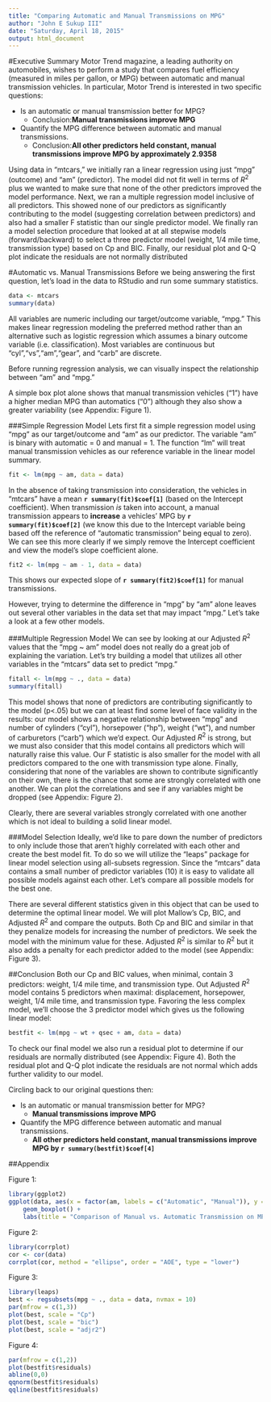 ```yaml
---
title: "Comparing Automatic and Manual Transmissions on MPG"
author: "John E Sukup III"
date: "Saturday, April 18, 2015"
output: html_document
---
```


#Executive Summary
Motor Trend magazine, a leading authority on automobiles, wishes to perform a study that compares fuel efficiency (measured in miles per gallon, or MPG) between automatic and manual transmission vehicles. In particular, Motor Trend is interested in two specific questions:

* Is an automatic or manual transmission better for MPG?
    + Conclusion:**Manual transmissions improve MPG**
* Quantify the MPG difference between automatic and manual transmissions.
    + Conclusion:**All other predictors held constant, manual transmissions improve MPG by approximately 2.9358**

Using data in "mtcars," we initially ran a linear regression using just "mpg" (outcome) and "am" (predictor). The model did not fit well in terms of $R^2$ plus we wanted to make sure that none of the other predictors improved the model performance. Next, we ran a multiple regression model inclusive of all predictors. This showed none of our predictors as significantly contributing to the model (suggesting correlation between predictors) and also had a smaller F statistic than our single predictor model. We finally ran a model selection procedure that looked at at all stepwise models (forward/backward) to select a three predictor model (weight, 1/4 mile time, transmission type) based on Cp and BIC. Finally, our residual plot and Q-Q plot indicate the residuals are not normally distributed

#Automatic vs. Manual Transmissions
Before we being answering the first question, let's load in the data to RStudio and run some summary statistics.

```r
data <- mtcars
summary(data)
```

All variables are numeric including our target/outcome variable, "mpg." This makes linear regression modeling the preferred method rather than an alternative such as logistic regression which assumes a binary outcome variable (i.e. classification). Most variables are continuous but "cyl","vs","am","gear", and "carb" are discrete.

Before running regression analysis, we can visually inspect the relationship between "am" and "mpg."

A simple box plot alone shows that manual transmission vehicles ("1") have a higher median MPG than automatics ("0") although they also show a greater variability (see Appendix: Figure 1).

###Simple Regression Model
Lets first fit a simple regression model using "mpg" as our target/outcome and "am" as our predictor. The variable "am" is binary with automatic = 0 and manual = 1. The function "lm" will treat manual transmission vehicles as our reference variable in the linear model summary.

```r
fit <- lm(mpg ~ am, data = data)
```

In the absence of taking transmission into consideration, the vehicles in "mtcars" have a mean **`r summary(fit)$coef[1]`** (based on the Intercept coefficient). When transmission *is* taken into account, a manual transmission appears to **increase** a vehicles' MPG by **`r summary(fit)$coef[2]`** (we know this due to the Intercept variable being based off the reference of "automatic transmission" being equal to zero). We can see this more clearly if we simply remove the Intercept coefficient and view the model's slope coefficient alone.

```r
fit2 <- lm(mpg ~ am - 1, data = data)
```

This shows our expected slope of **`r summary(fit2)$coef[1]`** for manual transmissions. 

However, trying to determine the difference in "mpg" by "am" alone leaves out several other variables in the data set that may impact "mpg." Let's take a look at a few other models. 

###Multiple Regression Model
We can see by looking at our Adjusted $R^2$ values that the "mpg ~ am" model does not really do a great job of explaining the variation. Let's try building a model that utilizes all other variables in the "mtcars" data set to predict "mpg."

```r
fitall <- lm(mpg ~ ., data = data)
summary(fitall)
```

This model shows that none of predictors are contributing significantly to the model (p<.05) but we can at least find some level of face validity in the results: our model shows a negative relationship between "mpg" and number of cylinders ("cyl"), horsepower ("hp"), weight ("wt"), and number of carburetors ("carb") which we'd expect. Our Adjusted $R^2$ is strong, but we must also consider that this model contains all predictors which will naturally raise this value. Our F statistic is also smaller for the model with all predictors compared to the one with transmission type alone. Finally, considering that none of the variables are shown to contribute significantly on their own, there is the chance that some are strongly correlated with one another. We can plot the correlations and see if any variables might be dropped (see Appendix: Figure 2).

Clearly, there are several variables strongly correlated with one another which is not ideal to building a solid linear model. 

###Model Selection
Ideally, we'd like to pare down the number of predictors to only include those that aren't highly correlated with each other and create the best model fit. To do so we will utilize the "leaps" package for linear model selection using all-subsets regression. Since the "mtcars" data contains a small number of predictor variables (10) it is easy to validate all possible models against each other. Let's compare all possible models for the best one.

There are several different statistics given in this object that can be used to determine the optimal linear model. We will plot Mallow's Cp, BIC, and Adjusted $R^2$ and compare the outputs. Both Cp and BIC and similar in that they penalize models for increasing the number of predictors. We seek the model with the minimum value for these. Adjusted $R^2$ is similar to $R^2$ but it also adds a penalty for each predictor added to the model (see Appendix: Figure 3).

##Conclusion
Both our Cp and BIC values, when minimal, contain 3 predictors: weight, 1/4 mile time, and transmission type. Out Adjusted $R^2$ model contains 5 predictors when maximal: displacement, horsepower, weight, 1/4 mile time, and transmission type. Favoring the less complex model, we'll choose the 3 predictor model which gives us the following linear model:

```r
bestfit <- lm(mpg ~ wt + qsec + am, data = data)
```

To check our final model we also run a residual plot to determine if our residuals are normally distributed (see Appendix: Figure 4). Both the residual plot and Q-Q plot indicate the residuals are not normal which adds further validity to our model.

Circling back to our original questions then:

* Is an automatic or manual transmission better for MPG?
    + **Manual transmissions improve MPG**
* Quantify the MPG difference between automatic and manual transmissions.
    + **All other predictors held constant, manual transmissions improve MPG by `r summary(bestfit)$coef[4]`**

##Appendix

Figure 1:
```r
library(ggplot2)
ggplot(data, aes(x = factor(am, labels = c("Automatic", "Manual")), y = mpg, fill = factor(am, labels = c("Automatic", "Manual")))) +
    geom_boxplot() +
    labs(title = "Comparison of Manual vs. Automatic Transmission on MPG", x = "Transmission Type", y = "MPG", fill = "Trans Type")
```

Figure 2:
```r
library(corrplot)
cor <- cor(data)
corrplot(cor, method = "ellipse", order = "AOE", type = "lower")
```

Figure 3:
```r
library(leaps)
best <- regsubsets(mpg ~ ., data = data, nvmax = 10)
par(mfrow = c(1,3))
plot(best, scale = "Cp")
plot(best, scale = "bic")
plot(best, scale = "adjr2")
```

Figure 4:
```r
par(mfrow = c(1,2))
plot(bestfit$residuals)
abline(0,0)
qqnorm(bestfit$residuals)
qqline(bestfit$residuals)
```

